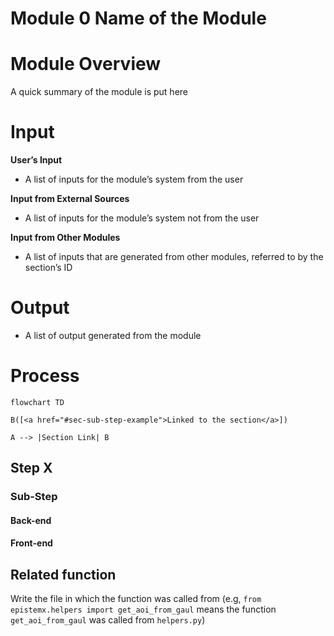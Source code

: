 # Module 0 Name of the Module {#sec-module-0}

# Module Overview {.unnumbered}

A quick summary of the module is put here

# Input {.unnumbered}

**User's Input**

-   A list of inputs for the module's system from the user

**Input from External Sources**

-   A list of inputs for the module's system not from the user

**Input from Other Modules**

-   A list of inputs that are generated from other modules, referred to by the section's ID

# Output {.unnumbered}

-   A list of output generated from the module

# Process {.unnumbered}

```mermaid
flowchart TD

B([<a href="#sec-sub-step-example">Linked to the section</a>])

A --> |Section Link| B
```

## Step X

### Sub-Step {#sec-sub-step-example}

#### Back-end

#### Front-end

::: callout-tip
## Related function

Write the file in which the function was called from (e.g, `from epistemx.helpers import get_aoi_from_gaul` means the function `get_aoi_from_gaul` was called from `helpers.py`)
:::
